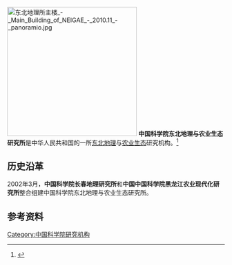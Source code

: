 [[File:东北地理所主楼_-_Main_Building_of_NEIGAE_-_2010.11_-_panoramio.jpg|300px]]
'''中国科学院东北地理与农业生态研究所'''是中华人民共和国的一所[[东北地理|东北地理]]与[[农业生态|农业生态]]研究机构。<ref>{{Cite book|title=生态经济建设大辞典 • 下册|author=王松霈主编|publisher=江西科学技术出版社|year=2013|isbn=|location=南昌|pages=}}</ref>

== 历史沿革 ==
2002年3月，'''中国科学院长春地理研究所'''和'''中国中国科学院黑龙江农业现代化研究所'''整合组建中国科学院东北地理与农业生态研究所。

== 参考资料 ==
{{reflist}}

[[Category:中国科学院研究机构|Category:中国科学院研究机构]]